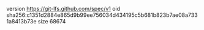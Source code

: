 version https://git-lfs.github.com/spec/v1
oid sha256:c1351d2884e865d9b99ee756034d434195c5b681b823b7ae08a7331a8413b73e
size 68674
